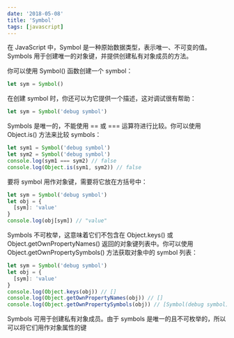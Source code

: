 ```yaml
---
date: '2018-05-08'
title: 'Symbol'
tags: [javascript]
---
```


在 JavaScript 中，Symbol 是一种原始数据类型，表示唯一、不可变的值。Symbols 用于创建唯一的对象键，并提供创建私有对象成员的方法。

你可以使用 Symbol() 函数创建一个 symbol：

```js
let sym = Symbol()
```

在创建 symbol 时，你还可以为它提供一个描述，这对调试很有帮助：

```js
let sym = Symbol('debug symbol')
```

Symbols 是唯一的，不能使用 == 或 === 运算符进行比较。你可以使用 Object.is() 方法来比较 symbols：

```js
let sym1 = Symbol('debug symbol')
let sym2 = Symbol('debug symbol')
console.log(sym1 === sym2) // false
console.log(Object.is(sym1, sym2)) // false
```

要将 symbol 用作对象键，需要将它放在方括号中：

```js
let sym = Symbol('debug symbol')
let obj = {
  [sym]: 'value'
}
console.log(obj[sym]) // "value"
```

Symbols 不可枚举，这意味着它们不包含在 Object.keys() 或 Object.getOwnPropertyNames() 返回的对象键列表中。你可以使用 Object.getOwnPropertySymbols() 方法获取对象中的 symbol 列表：

```js
let sym = Symbol('debug symbol')
let obj = {
  [sym]: 'value'
}
console.log(Object.keys(obj)) // []
console.log(Object.getOwnPropertyNames(obj)) // []
console.log(Object.getOwnPropertySymbols(obj)) // [Symbol(debug symbol)]
```

Symbols 可用于创建私有对象成员。由于 symbols 是唯一的且不可枚举的，所以可以将它们用作对象属性的键
